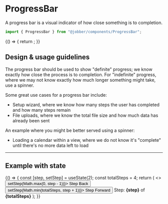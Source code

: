 
<Meta title="Components/ProgressBar" component={ProgressBar} />

# ProgressBar

A progress bar is a visual indicator of how close something is to completion.

```ts
import { ProgressBar } from "@jobber/components/ProgressBar";
```

<Canvas>
  <Story name="ProgressBar">
    {() => {
      return <ProgressBar currentStep={3} totalSteps={4} />;
    }}
  </Story>
</Canvas>

<ArgsTable of={ProgressBar} story="ProgressBar" />

## Design & usage guidelines

The progress bar should be used to show "definite" progress; we know exactly how
close the process is to completion. For "indefinite" progress, where we may not
know exactly how much longer something might take, use a spinner.

Some great use cases for a progress bar include:

- Setup wizard, where we know how many steps the user has completed and how many
  steps remain
- File uploads, where we know the total file size and how much data has already
  been sent

An example where you might be better served using a spinner:

- Loading a calendar within a view, where we do not know it's "complete" until
  there's no more data left to load

---

## Example with state

<Canvas>
  <Story name="Example with state">
    {() => {
      const [step, setStep] = useState(2);
      const totalSteps = 4;
      return (
        <>
          <button onClick={() => setStep(Math.max(0, step - 1))}>
            Step Back
          </button>
          <button onClick={() => setStep(Math.min(totalSteps, step + 1))}>
            Step Forward
          </button>
          <ProgressBar currentStep={step} totalSteps={totalSteps} />
          Step: <strong>{step}</strong> of <strong>{totalSteps}</strong>
        </>
      );
    }}
  </Story>
</Canvas>

